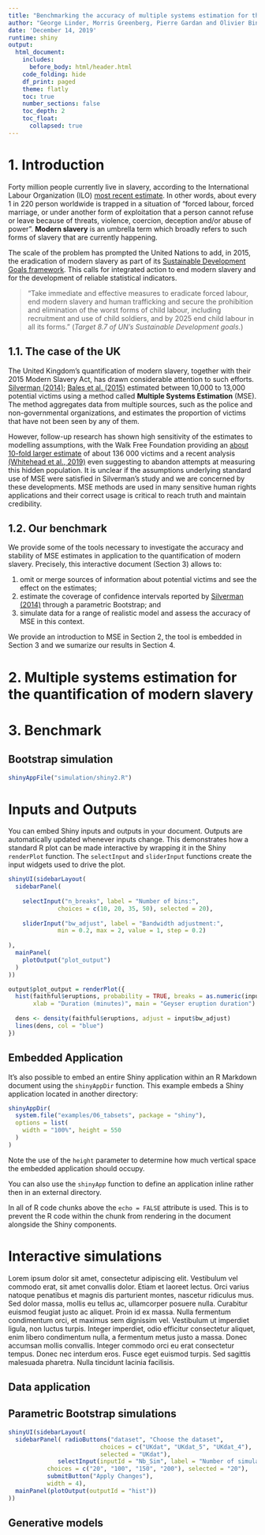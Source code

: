 ```yaml
---
title: "Benchmarking the accuracy of multiple systems estimation for the quantification of modern slavery"
author: "George Linder, Morris Greenberg, Pierre Gardan and Olivier Binette"
date: 'December 14, 2019'
runtime: shiny
output:
  html_document:
    includes:
      before_body: html/header.html
    code_folding: hide
    df_print: paged
    theme: flatly
    toc: true
    number_sections: false
    toc_depth: 2
    toc_float: 
      collapsed: true
---
```



# 1. Introduction

Forty million people currently live in slavery, according to the International Labour Organization (ILO) [most recent estimate](https://www.ilo.org/global/publications/books/WCMS_575479/lang--en/index.htm). In other words, about every 1 in 220 person worldwide is trapped in a situation of "forced labour, forced marriage, or under another form of exploitation that a person cannot refuse or leave because of threats, violence, coercion, deception and/or abuse of power". **Modern slavery** is an umbrella term which broadly refers to such forms of slavery that are currently happening. 

The scale of the problem has prompted the United Nations to add, in 2015, the eradication of modern slavery as part of its [Sustainable Development Goals framework](https://sustainabledevelopment.un.org/). This calls for integrated action to end modern slavery and for the development of reliable statistical indicators. 

> "Take immediate and effective measures to eradicate forced labour, end modern slavery and human trafficking and secure the prohibition and elimination of the worst forms of child labour, including recruitment and use of child soldiers, and by 2025 end child labour in all its forms." (*Target 8.7 of UN's Sustainable Development goals.*)


<!--
However, statistical methodology to estimate the number of undetected victims of modern slavery is still in development. Victims of modern slavery are often hidden, making reliable estimates of the number of victims particularly challenging to develop.
-->

## 1.1. The case of the UK

The United Kingdom's quantification of modern slavery, together with their 2015 Modern Slavery Act, has drawn considerable attention to such efforts. [Silverman (2014)](https://www.gov.uk/government/publications/modern-slavery-an-application-of-multiple-systems-estimation); [Bales et al. (2015)](https://rss.onlinelibrary.wiley.com/doi/full/10.1111/j.1740-9713.2015.00824.x) estimated between 10,000 to 13,000 potential victims using a method called **Multiple Systems Estimation** (MSE). The method aggregates data from multiple sources, such as the police and non-governmental organizations, and estimates the proportion of victims that have not been seen by any of them.

However, follow-up research has shown high sensitivity of the estimates to modelling assumptions, with the Walk Free Foundation providing an [about 10-fold larger estimate](https://downloads.globalslaveryindex.org/ephemeral/GSI-2018_FNL_190828_CO_DIGITAL_P-1576254958.pdf) of about 136 000 victims and a recent analysis [(Whitehead et al., 2019)](https://www.tandfonline.com/doi/abs/10.1080/23322705.2019.1660952?journalCode=uhmt20) even suggesting to abandon attempts at measuring this hidden population. It is unclear if the assumptions underlying standard use of MSE were satisfied in Silverman's study and we are concerned by these developments. MSE methods are used in many sensitive human rights applications and their correct usage is critical to reach truth and maintain credibility. 

## 1.2. Our benchmark

We provide some of the tools necessary to investigate the accuracy and stability of MSE estimates in application to the quantification of modern slavery. Precisely, this interactive document (Section 3) allows to:

1. omit or merge sources of information about potential victims and see the effect on the estimates;
2. estimate the coverage of confidence intervals reported by [Silverman (2014)](https://www.gov.uk/government/publications/modern-slavery-an-application-of-multiple-systems-estimation) through a parametric Bootstrap; and
3. simulate data for a range of realistic model and assess the accuracy of MSE in this context. 

We provide an introduction to MSE in Section 2, the tool is embedded in Section 3 and we sumarize our results in Section 4.

# 2. Multiple systems estimation for the quantification of modern slavery




# 3. Benchmark {.tabset}

## Bootstrap simulation

```r
shinyAppFile("simulation/shiny2.R")
```


# Inputs and Outputs

You can embed Shiny inputs and outputs in your document. Outputs are automatically updated whenever inputs change.  This demonstrates how a standard R plot can be made interactive by wrapping it in the Shiny `renderPlot` function. The `selectInput` and `sliderInput` functions create the input widgets used to drive the plot.

```r

shinyUI(sidebarLayout(
  sidebarPanel( 
    
    selectInput("n_breaks", label = "Number of bins:",
              choices = c(10, 20, 35, 50), selected = 20),
    
    sliderInput("bw_adjust", label = "Bandwidth adjustment:",
              min = 0.2, max = 2, value = 1, step = 0.2)
    
),
  mainPanel(
    plotOutput("plot_output")
  )
))

output$plot_output = renderPlot({
  hist(faithful$eruptions, probability = TRUE, breaks = as.numeric(input$n_breaks),
       xlab = "Duration (minutes)", main = "Geyser eruption duration")
  
  dens <- density(faithful$eruptions, adjust = input$bw_adjust)
  lines(dens, col = "blue")
})
```

## Embedded Application

It's also possible to embed an entire Shiny application within an R Markdown document using the `shinyAppDir` function. This example embeds a Shiny application located in another directory:

```r
shinyAppDir(
  system.file("examples/06_tabsets", package = "shiny"),
  options = list(
    width = "100%", height = 550
  )
)
```

Note the use of the `height` parameter to determine how much vertical space the embedded application should occupy.

You can also use the `shinyApp` function to define an application inline rather then in an external directory.

In all of R code chunks above the `echo = FALSE` attribute is used. This is to prevent the R code within the chunk from rendering in the document alongside the Shiny components.


# Interactive simulations {.tabset}

Lorem ipsum dolor sit amet, consectetur adipiscing elit. Vestibulum vel commodo erat, sit amet convallis dolor. Etiam et laoreet lectus. Orci varius natoque penatibus et magnis dis parturient montes, nascetur ridiculus mus. Sed dolor massa, mollis eu tellus ac, ullamcorper posuere nulla. Curabitur euismod feugiat justo ac aliquet. Proin id ex massa. Nulla fermentum condimentum orci, et maximus sem dignissim vel. Vestibulum ut imperdiet ligula, non luctus turpis. Integer imperdiet, odio efficitur consectetur aliquet, enim libero condimentum nulla, a fermentum metus justo a massa. Donec accumsan mollis convallis. Integer commodo orci eu erat consectetur tempus. Donec nec interdum eros. Fusce eget euismod turpis. Sed sagittis malesuada pharetra. Nulla tincidunt lacinia facilisis.


## Data application

## Parametric Bootstrap simulations

```r
shinyUI(sidebarLayout(
  sidebarPanel( radioButtons("dataset", "Choose the dataset",
                          choices = c("UKdat", "UKdat_5", "UKdat_4"),
                          selected = "UKdat"), 
              selectInput(inputId = "Nb_Sim", label = "Number of simulations", 
           choices = c("20", "100", "150", "200"), selected = "20"),
           submitButton("Apply Changes"),
           width = 4),
  mainPanel(plotOutput(outputId = "hist"))
))


```

## Generative models

```r

```



